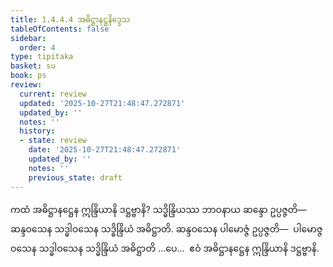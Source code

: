 ```yaml
---
title: 1.4.4.4 အဓိဋ္ဌာနဋ္ဌနိဒ္ဒေသ
tableOfContents: false
sidebar:
  order: 4
type: tipitaka
basket: su
book: ps
review:
  current: review
  updated: '2025-10-27T21:48:47.272871'
  updated_by: ''
  notes: ''
  history:
  - state: review
    date: '2025-10-27T21:48:47.272871'
    updated_by: ''
    notes: ''
    previous_state: draft
---
```



<ReviewStatus review={frontmatter.review} showDetails={true} />

<HypothesisAnnotation frontmatter={frontmatter} />

<DynamicBreadcrumb />

<Division number="202" book="ps" e="ch" v="26" p="221">

<Paragraph number="1083" book="ps">
ကထံ <Emphasis>အဓိဋ္ဌာနဋ္ဌေန ဣန္ဒြိယာနိ ဒဋ္ဌဗ္ဗာနိ?</Emphasis> သဒ္ဓိန္ဒြိယဿ ဘာဝနာယ ဆန္ဒော ဥပ္ပဇ္ဇတိ—  ဆန္ဒဝသေန သဒ္ဓါဝသေန သဒ္ဓိန္ဒြိယံ အဓိဋ္ဌာတိ. ဆန္ဒဝသေန ပါမောဇ္ဇံ ဥပ္ပဇ္ဇတိ—  ပါမောဇ္ဇဝသေန သဒ္ဓါဝသေန သဒ္ဓိန္ဒြိယံ အဓိဋ္ဌာတိ …ပေ…  ဧဝံ အဓိဋ္ဌာနဋ္ဌေန ဣန္ဒြိယာနိ ဒဋ္ဌဗ္ဗာနိ.
</Paragraph>
</Division>